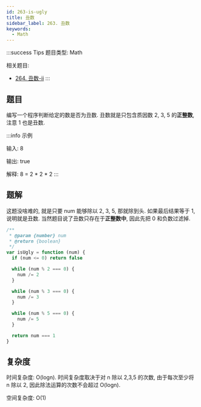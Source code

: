 ```yaml
---
id: 263-is-ugly
title: 丑数
sidebar_label: 263. 丑数
keywords:
  - Math
---
```


:::success Tips
题目类型: Math

相关题目:

- [264. 丑数-ii](/leetcode/medium/264-nth-ugly-number)
  :::

## 题目

编写一个程序判断给定的数是否为丑数. 丑数就是只包含质因数 2, 3, 5 的**正整数**, 注意 1 也是丑数.

:::info 示例

输入: 8

输出: true

解释: 8 = 2 \* 2 \* 2
:::

## 题解

这题没啥难的, 就是只要 num 能够除以 2, 3, 5, 那就除到头. 如果最后结果等于 1, 说明就是丑数. 当然题目说了丑数只存在于**正整数中**, 因此先把 0 和负数过滤掉.

```ts
/**
 * @param {number} num
 * @return {boolean}
 */
var isUgly = function (num) {
  if (num <= 0) return false

  while (num % 2 === 0) {
    num /= 2
  }

  while (num % 3 === 0) {
    num /= 3
  }

  while (num % 5 === 0) {
    num /= 5
  }

  return num === 1
}
```

## 复杂度

时间复杂度: O(logn). 时间复杂度取决于对 n 除以 2,3,5 的次数, 由于每次至少将 n 除以 2, 因此除法运算的次数不会超过 O(logn).

空间复杂度: O(1)
